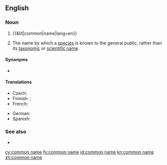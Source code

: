 ==English==

===Noun===
{{wikipedia}}
{{en-noun|head=[[common]] [[name]]}}

# {{&lit|common|name|lang=en}}
# {{label|en|taxonomy}} The name by which a [[species]] is known to the general public, rather than its [[taxonomic]] or [[scientific name]].

====Synonyms====
* {{l|en|vernacular name}}

====Translations====
{{trans-top|a name by which a species is known to the general public}}
* Czech: {{t|cs|obecné jméno}}
* Finnish: {{t+|fi|yleiskielinen}} {{t+|fi|nimi}}; {{t+|fi|kansanomainen}} {{t+|fi|nimi}}
* French: {{t+|fr|nom vernaculaire}}
{{trans-mid}}
* German: {{t+|de|Trivialname|m}}
* Spanish: {{t+|es|nombre común|m}}
{{trans-bottom}}

===See also===
* {{l|en|scientific name}}

[[cy:common name]]
[[fy:common name]]
[[id:common name]]
[[kn:common name]]
[[zh:common name]]